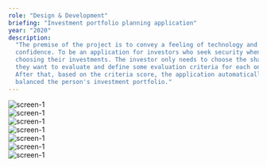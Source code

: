 ```yaml
---
role: "Design & Development"
briefing: "Investment portfolio planning application"
year: "2020"
description:
  "The premise of the project is to convey a feeling of technology and
  confidence. To be an application for investors who seek security when
  choosing their investments. The investor only needs to choose the shares
  they want to evaluate and define some evaluation criteria for each one.
  After that, based on the criteria score, the application automatically
  balanced the person's investment portfolio."
---
```


<section className="flex items-center bg-[#8A05FF] w-screen -mx-4 py-24">
  <div className="relative w-full h-60">
    <Image
      src="/invlance/screen-5.png"
      alt="screen-1"
      fill
      style={{ objectFit: "contain" }}
    />
  </div>
  <div className="relative w-full h-60">
    <Image
      src="/invlance/screen-6.png"
      alt="screen-1"
      fill
      style={{ objectFit: "contain" }}
    />
  </div>
  <div className="relative w-full h-60">
    <Image
      src="/invlance/screen-6.png"
      alt="screen-1"
      fill
      style={{ objectFit: "contain" }}
    />
  </div>
</section>

<section className="flex items-center bg-white w-screen -mx-4 py-24">
  <div className="relative w-full h-80">
    <Image
      src="/invlance/screen-1.png"
      alt="screen-1"
      fill
      style={{ objectFit: "cover" }}
    />
  </div>
  <div className="relative w-full h-80">
    <Image
      src="/invlance/screen-2.png"
      alt="screen-1"
      fill
      style={{ objectFit: "cover" }}
    />
  </div>
</section>

<section className="flex items-center bg-white w-screen -mx-4 py-24">
  <div className="relative w-full h-80">
    <Image
      src="/invlance/screen-3.png"
      alt="screen-1"
      fill
      style={{ objectFit: "cover" }}
    />
  </div>
  <div className="relative w-full h-80">
    <Image
      src="/invlance/screen-4.png"
      alt="screen-1"
      fill
      style={{ objectFit: "cover" }}
    />
  </div>
</section>
